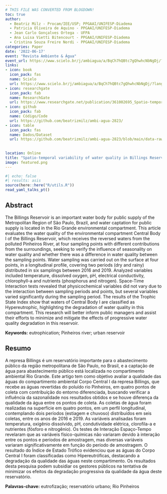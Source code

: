 ```yaml
---
# THIS FILE WAS CONVERTED FROM BLOGDOWN!
toc: true
author: 
  - Beatriz Milz - Procam/IEE/USP; PPGAAI/UNIFESP-Diadema
  - Patricia Oliveira de Aquino - PPGAAI/UNIFESP-Diadema
  - Jean Carlo Gonçalves Ortega - UFPA
  - Ana Luisa Vietti Bitencourt - PPGAAI/UNIFESP-Diadema
  - Cristina Souza Freire Nordi - PPGAAI/UNIFESP-Diadema
categories: Paper
date: '2022-06-17'
event: "Revista Ambiente & Água"
event_url: https://www.scielo.br/j/ambiagua/a/BqCh7hQBtc7gQhwhcNbNgDj/?lang=en
links:
- icon: book
  icon_pack: fas
  name: Scielo
  url: https://www.scielo.br/j/ambiagua/a/BqCh7hQBtc7gQhwhcNbNgDj/?lang=en
- icon: researchgate
  icon_pack: fab
  name: ResearchGate
  url: https://www.researchgate.net/publication/361002695_Spatio-temporal_variability_of_water_quality_in_Billings_Reservoir_Central_Body_-_Sao_Paulo_Brazil 
- icon: github
  icon_pack: fab
  name: Código/Code
  url: https://github.com/beatrizmilz/ambi-agua-2823/
- icon: table
  icon_pack: fas
  name: Dados/Dataset
  url: https://github.com/beatrizmilz/ambi-agua-2823/blob/main/data-raw/raw_dataset.csv 
  
 
location: Online
title: "Spatio-temporal variability of water quality in Billings Reservoir Central Body - São Paulo, Brazil"
image: featured.png
---
```


```r
#| echo: false
#| results: asis
source(here::here("R/utils.R"))
read_yaml_talks_pt()
```

## Abstract

The Billings Reservoir is an important water body for public supply of the Metropolitan Region of São Paulo, Brazil, and water captation for public supply is located in the Rio Grande environmental compartment. This article evaluates the water quality of the environmental compartment Central Body I of the Billings Reservoir, which receives the reversed waters from the polluted Pinheiros River, at four sampling points with different contributions from the surroundings, seeking to verify the influence of seasonality on water quality and whether there was a difference in water quality between the sampling points. Water sampling was carried out on the surface at four points, in a longitudinal profile, covering two periods (dry and rainy) distributed in six samplings between 2016 and 2019. Analyzed variables included temperature, dissolved oxygen, pH, electrical conductivity, chlorophyll-a and nutrients (phosphorus and nitrogen). Space-Time Interaction tests revealed that physicochemical variables did not vary due to the interaction between sampling periods and points, but several variables varied significantly during the sampling period. The results of the Trophic State Index show that waters of Central Body I are classified as Hypereutrophic, highlighting the degradation of water quality in this compartment. This research will better inform public managers and assist their efforts to minimize and mitigate the effects of progressive water quality degradation in this reservoir.

**Keywords:** eutrophication; Pinheiros river; urban reservoir

## Resumo

A represa Billings é um reservatório importante para o abastecimento público da região metropolitana de São Paulo, no Brasil, e a captação de água para abastecimento público está localizada no compartimento ambiental Rio Grande. Este artigo tem como objetivo avaliar a qualidade das águas do compartimento ambiental Corpo Central I da represa Billings, que recebe as águas revertidas do poluído rio Pinheiros, em quatro pontos de coleta com contribuição do entorno diferenciada, buscando verificar a influência da sazonalidade nos resultados obtidos e se houve diferença da qualidade da água entre os pontos de coleta. As coletas de água foram realizadas na superfície em quatro pontos, em um perfil longitudinal, contemplando dois períodos (estiagem e chuvoso) distribuídos em seis coletas, entre os anos de 2016 e 2019. As variáveis analisadas foram temperatura, oxigênio dissolvido, pH, condutividade elétrica, clorofila-a e nutrientes (fósforo e nitrogênio). Os testes de Interação Espaço-Tempo revelaram que as variáveis físico-químicas não variaram devido à interação entre os pontos e períodos de amostragem, mas diversas variáveis variaram significativamente em função do período de amostragem. O resultado do Índice de Estado Trófico evidenciou que as águas do Corpo Central I foram classificadas como Hipereutróficas, destacando a degradação da qualidade das águas neste compartimento. Os resultados desta pesquisa podem subsidiar os gestores públicos na tentativa de minimizar os efeitos da degradação progressiva da qualidade da água deste reservatório.

**Palavras-chave:** eutrofização; reservatório urbano; Rio Pinheiros
